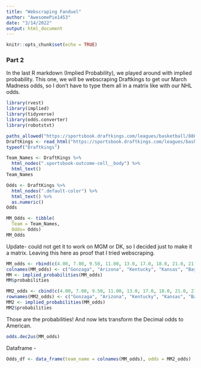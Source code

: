 ```yaml
---
title: "Webscraping Fanduel"
author: "AwesomePie1453"
date: "3/14/2022"
output: html_document
---
```


```r
knitr::opts_chunk$set(echo = TRUE)
```

### Part 2

In the last R markdown (Implied Probability), we played around with implied probability. This one, we will be webscraping Draftkings to get our March Madness odds, so I don't have to type them all in a matrix like with our NHL odds. 

```r
library(rvest)
library(implied)
library(tidyverse)
library(odds.converter)
library(robotstxt)
```

```r
paths_allowed("https://sportsbook.draftkings.com/leagues/basketball/88670771?category=team-futures")
DraftKings <- read_html("https://sportsbook.draftkings.com/leagues/basketball/88670771?category=team-futures")
typeof("Draftkings")
```

```r
Team_Names <- DraftKings %>%
  html_nodes(".sportsbook-outcome-cell__body") %>%
  html_text()
Team_Names
```
```r
Odds <- DraftKings %>%
  html_nodes(".default-color") %>%
  html_text() %>%
  as.numeric()
Odds
```
```r
MM_Odds <- tibble(
  Team = Team_Names,
  Odds= Odds)
MM_Odds
```
Update- could not get it to work on MGM or DK, so I decided just to make it a matrix. Leaving this here as proof that I tried webscraping. 

```r
MM_odds <- rbind(c(4.00, 7.00, 9.50, 11.00, 13.0, 17.0, 18.0, 21.0, 21.0, 26.0, 26, 36, 41, 51, 66, 66, 71, 86, 101, 121, 121, 121, 151, 171, 201, 201, 201, 201, 201, 201, 251, 251, 251, 251, 251, 251, 251, 251, 401, 401, 401, 401, 401, 401, 401, 501, 501, 501, 501, 501, 501, 501, 501, 501, 501, 501, 501, 501 ,501, 501, 501, 501, 501, 501, 501, 501, 501, 501))
colnames(MM_odds) <- c("Gonzaga", "Arizona", "Kentucky", "Kansas", "Baylor", "Auburn", "Duke", "Villanova", "Purdue", "Tennessee", "Texas Tech", "Iowa", "UCLA", "Houston", "Illinois", "Arkansas", "Texas", "Wisconsin", "UConn", "San Diego State", "Michigan", "LSU", "Saint Marys", "Albama", "Virginia Tech", "North Carolina", "Providence", "USC", "Loyola Chicago", "Boise State", "Marquette", "Ohio State", "Miami-FL", "Michigan State", "Indiana", "Memphis", "Seton Hall", "Colorado State", "San Fransisco", "Davidson", "UAB", "Wyoming", "Rutgers", "Chattanooga", "Colgate", "Vermont", "Creighton", "TCU", "Notre Dame", "Richmond", "Iowa State", "South Dakota State", "Murray State", "Georgia State", "Longwood", "Bryant", "Wright State", "Delaware", "Jacksonville State", "Montana State", "Texas A&M CC", "New Mexico State", "CS Fullerton", "Texas Southern", "Akron", "Norfolk State", "Saint Peters", "Yale")
MM <- implied_probabilities(MM_odds)
MM$probabilities
```

```r
MM2_odds <- cbind(c(4.00, 7.00, 9.50, 11.00, 13.0, 17.0, 18.0, 21.0, 21.0, 26.0, 26, 36, 41, 51, 66, 66, 71, 86, 101, 121, 121, 121, 151, 171, 201, 201, 201, 201, 201, 201, 251, 251, 251, 251, 251, 251, 251, 251, 401, 401, 401, 401, 401, 401, 401, 501, 501, 501, 501, 501, 501, 501, 501, 501, 501, 501, 501, 501 ,501, 501, 501, 501, 501, 501, 501, 501, 501, 501))
rownames(MM2_odds) <- c("Gonzaga", "Arizona", "Kentucky", "Kansas", "Baylor", "Auburn", "Duke", "Villanova", "Purdue", "Tennessee", "Texas Tech", "Iowa", "UCLA", "Houston", "Illinois", "Arkansas", "Texas", "Wisconsin", "UConn", "San Diego State", "Michigan", "LSU", "Saint Marys", "Albama", "Virginia Tech", "North Carolina", "Providence", "USC", "Loyola Chicago", "Boise State", "Marquette", "Ohio State", "Miami-FL", "Michigan State", "Indiana", "Memphis", "Seton Hall", "Colorado State", "San Fransisco", "Davidson", "UAB", "Wyoming", "Rutgers", "Chattanooga", "Colgate", "Vermont", "Creighton", "TCU", "Notre Dame", "Richmond", "Iowa State", "South Dakota State", "Murray State", "Georgia State", "Longwood", "Bryant", "Wright State", "Delaware", "Jacksonville State", "Montana State", "Texas A&M CC", "New Mexico State", "CS Fullerton", "Texas Southern", "Akron", "Norfolk State", "Saint Peters", "Yale")
MM2 <- implied_probabilities(MM_odds)
MM2$probabilities
```




Those are the probabilities! And now lets transform the Decimal odds to American. 

```r
odds.dec2us(MM_odds)
```

Dataframe -

```r
Odds_df <- data_frame(team_name = colnames(MM_odds), odds = MM2_odds)
```


